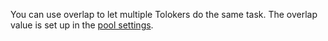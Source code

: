 <Cut title="Is there a cross-check feature for tasks?">

You can use overlap to let multiple Tolokers do the same task. The overlap value is set up in the [pool settings](/docs/guide/pool-edit).

</Cut>
